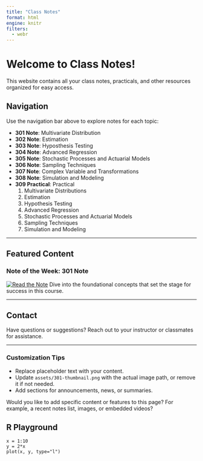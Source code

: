 ```yaml
---
title: "Class Notes"
format: html
engine: knitr
filters:
  - webr
---
```


# Welcome to Class Notes!

This website contains all your class notes, practicals, and other resources organized for easy access.

## Navigation

Use the navigation bar above to explore notes for each topic:

-   **301 Note**: Multivariate Distribution
-   **302 Note**: Estimation
-   **303 Note**: Hyposthesis Testing
-   **304 Note**: Advanced Regression
-   **305 Note**: Stochastic Processes and Actuarial Models
-   **306 Note**: Sampling Techniques
-   **307 Note**: Complex Variable and Transformations
-   **308 Note**: Simulation and Modeling
-   **309 Practical**: Practical
    1.  Multivariate Distributions
    2.  Estimation
    3.  Hypothesis Testing
    4.  Advanced Regression
    5.  Stochastic Processes and Actuarial Models
    6.  Sampling Techniques
    7.  Simulation and Modeling

------------------------------------------------------------------------

## Featured Content

### Note of the Week: 301 Note

[![Read the Note](assets/301-thumbnail.png)](301.qmd) Dive into the foundational concepts that set the stage for success in this course.

------------------------------------------------------------------------

## Contact

Have questions or suggestions? Reach out to your instructor or classmates for assistance.

------------------------------------------------------------------------

### **Customization Tips**

-   Replace placeholder text with your content.
-   Update `assets/301-thumbnail.png` with the actual image path, or remove it if not needed.
-   Add sections for announcements, news, or summaries.

Would you like to add specific content or features to this page? For example, a recent notes list, images, or embedded videos?

## R Playground

```webr-r
x = 1:10
y = 2*x
plot(x, y, type="l")
```
